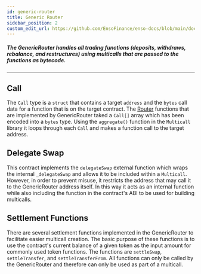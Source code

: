 ```yaml
---
id: generic-router
title: Generic Router
sidebar_position: 2
custom_edit_url: https://github.com/EnsoFinance/enso-docs/blob/main/docs/smart-contracts/core/routers/generic-router.mdx
---
```


##### The GenericRouter handles all trading functions (deposits, withdraws, rebalance, and restructures) using multicalls that are passed to the functions as bytecode.

---

## Call
The `Call` type is a `struct` that contains a target `address` and the `bytes` call data for a function that is on the target contract. The [Router](routers-overview) functions that are implemented by GenericRouter taked a `Call[]` array which has been encoded into a `bytes` type. Using the `aggregate()` function in the `Multicall` library it loops through each `Call` and makes a function call to the target address.

## Delegate Swap
This contract implements the `delegateSwap` external function which wraps the internal `_delegateSwap` and allows it to be included within a `Multicall`. However, in order to prevent misuse, it restricts the address that may call it to the GenericRouter address itself. In this way it acts as an internal function while also including the function in the contract's ABI to be used for building multicalls.

## Settlement Functions
There are several settlement functions implemented in the GenericRouter to facilitate easier multicall creation. The basic purpose of these functions is to use the contract's current balance of a given token as the input amount for commonly used token functions. The functions are `settleSwap`, `settleTransfer`, and `settleTransferFrom`. All functions can only be called by the GenericRouter and therefore can only be used as part of a multicall.
